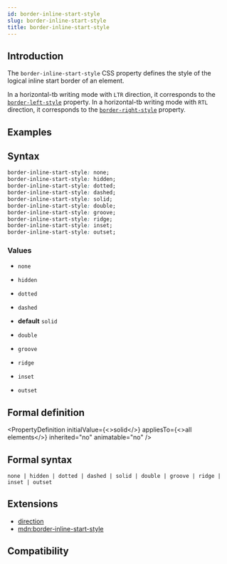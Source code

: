 ```yaml
---
id: border-inline-start-style
slug: border-inline-start-style
title: border-inline-start-style
---
```


## Introduction

The `border-inline-start-style` CSS property defines the style of the logical inline start border of an element.

In a horizontal-tb writing mode with `LTR` direction, it corresponds to the [`border-left-style`](./border-left-style) property.
In a horizontal-tb writing mode with `RTL` direction, it corresponds to the [`border-right-style`](./border-right-style) property.

## Examples


<Go
  example="css-api"
  defaultFile="src/border-inline-start-style/App.tsx"
  img="https://lf-lynx.tiktok-cdns.com/obj/lynx-artifacts-oss-sg/lynx-website/assets/doc/css/border-inline-style.jpg"
  defaultEntryFile="dist/border-inline-start-style.lynx.bundle"
  entry="src/border-inline-start-style"
/>

## Syntax

```css
border-inline-start-style: none;
border-inline-start-style: hidden;
border-inline-start-style: dotted;
border-inline-start-style: dashed;
border-inline-start-style: solid;
border-inline-start-style: double;
border-inline-start-style: groove;
border-inline-start-style: ridge;
border-inline-start-style: inset;
border-inline-start-style: outset;
```

### Values

- `none`

- `hidden`

- `dotted`

- `dashed`

- **default** `solid`

- `double`

- `groove`

- `ridge`

- `inset`

- `outset`

## Formal definition


<PropertyDefinition
  initialValue={<>solid</>}
  appliesTo={<>all elements</>}
  inherited="no"
  animatable="no"
/>

## Formal syntax

```
none | hidden | dotted | dashed | solid | double | groove | ridge | inset | outset
```

## Extensions

- [direction](./direction)
- [mdn:border-inline-start-style](https://developer.mozilla.org/en-US/docs/Web/CSS/border-inline-start-style)

## Compatibility


<LegacyCompatTable metadata="css/properties/border-inline-start-style" />
